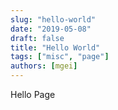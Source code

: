 ```yaml
---
slug: "hello-world"
date: "2019-05-08"
draft: false
title: "Hello World"
tags: ["misc", "page"]
authors: [mgei]
---
```


Hello Page


